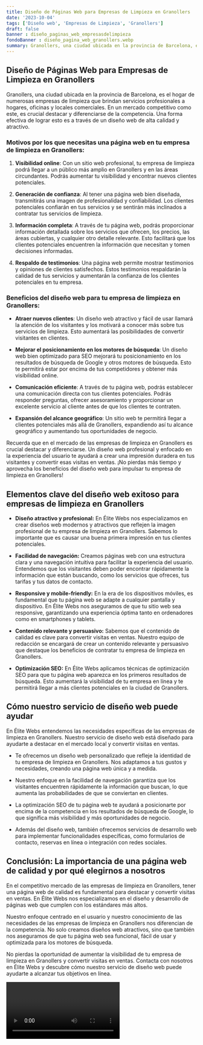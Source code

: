 ```yaml
---
title: Diseño de Páginas Web para Empresas de Limpieza en Granollers
date: '2023-10-04'
tags: ['Diseño web', 'Empresas de Limpieza', 'Granollers']
draft: false
banner : diseño_paginas_web_empresasdelimpieza
fondoBanner : diseño_pagina_web_granollers.webp
summary: Granollers, una ciudad ubicada en la provincia de Barcelona, es el hogar de numerosas empresas de limpieza que brindan servicios profesionales a hogares, oficinas y locales comerciales. En un mercado competitivo como este, es crucial destacar y diferenciarse de la competencia. Una forma efectiva de lograr esto es a través de un diseño web de alta calidad y atractivo.
---
```


## Diseño de Páginas Web para Empresas de Limpieza en Granollers

Granollers, una ciudad ubicada en la provincia de Barcelona, es el hogar de numerosas empresas de limpieza que brindan servicios profesionales a hogares, oficinas y locales comerciales. En un mercado competitivo como este, es crucial destacar y diferenciarse de la competencia. Una forma efectiva de lograr esto es a través de un diseño web de alta calidad y atractivo.

### Motivos por los que necesitas una página web en tu empresa de limpieza en Granollers:

1. **Visibilidad online**: Con un sitio web profesional, tu empresa de limpieza podrá llegar a un público más amplio en Granollers y en las áreas circundantes. Podrás aumentar tu visibilidad y encontrar nuevos clientes potenciales.

2. **Generación de confianza**: Al tener una página web bien diseñada, transmitirás una imagen de profesionalidad y confiabilidad. Los clientes potenciales confiarán en tus servicios y se sentirán más inclinados a contratar tus servicios de limpieza.

3. **Información completa**: A través de tu página web, podrás proporcionar información detallada sobre los servicios que ofrecen, los precios, las áreas cubiertas, y cualquier otro detalle relevante. Esto facilitará que los clientes potenciales encuentren la información que necesitan y tomen decisiones informadas.

4. **Respaldo de testimonios**: Una página web permite mostrar testimonios y opiniones de clientes satisfechos. Estos testimonios respaldarán la calidad de tus servicios y aumentarán la confianza de los clientes potenciales en tu empresa.

### Beneficios del diseño web para tu empresa de limpieza en Granollers:

- **Atraer nuevos clientes**: Un diseño web atractivo y fácil de usar llamará la atención de los visitantes y los motivará a conocer más sobre tus servicios de limpieza. Esto aumentará las posibilidades de convertir visitantes en clientes.

- **Mejorar el posicionamiento en los motores de búsqueda**: Un diseño web bien optimizado para SEO mejorará tu posicionamiento en los resultados de búsqueda de Google y otros motores de búsqueda. Esto te permitirá estar por encima de tus competidores y obtener más visibilidad online.

- **Comunicación eficiente**: A través de tu página web, podrás establecer una comunicación directa con tus clientes potenciales. Podrás responder preguntas, ofrecer asesoramiento y proporcionar un excelente servicio al cliente antes de que los clientes te contraten.

- **Expansión del alcance geográfico**: Un sitio web te permitirá llegar a clientes potenciales más allá de Granollers, expandiendo así tu alcance geográfico y aumentando tus oportunidades de negocio.

Recuerda que en el mercado de las empresas de limpieza en Granollers es crucial destacar y diferenciarse. Un diseño web profesional y enfocado en la experiencia del usuario te ayudará a crear una impresión duradera en tus visitantes y convertir esas visitas en ventas. ¡No pierdas más tiempo y aprovecha los beneficios del diseño web para impulsar tu empresa de limpieza en Granollers!

<GifSeo />

<Cta />

## Elementos clave del diseño web exitoso para empresas de limpieza en Granollers

- **Diseño atractivo y profesional:** En Élite Webs nos especializamos en crear diseños web modernos y atractivos que reflejen la imagen profesional de tu empresa de limpieza en Granollers. Sabemos lo importante que es causar una buena primera impresión en tus clientes potenciales.

- **Facilidad de navegación:** Creamos páginas web con una estructura clara y una navegación intuitiva para facilitar la experiencia del usuario. Entendemos que los visitantes deben poder encontrar rápidamente la información que están buscando, como los servicios que ofreces, tus tarifas y tus datos de contacto.

- **Responsive y mobile-friendly:** En la era de los dispositivos móviles, es fundamental que tu página web se adapte a cualquier pantalla y dispositivo. En Élite Webs nos aseguramos de que tu sitio web sea responsive, garantizando una experiencia óptima tanto en ordenadores como en smartphones y tablets.

- **Contenido relevante y persuasivo:** Sabemos que el contenido de calidad es clave para convertir visitas en ventas. Nuestro equipo de redacción se encargará de crear un contenido relevante y persuasivo que destaque los beneficios de contratar tu empresa de limpieza en Granollers.

- **Optimización SEO:** En Élite Webs aplicamos técnicas de optimización SEO para que tu página web aparezca en los primeros resultados de búsqueda. Esto aumentará la visibilidad de tu empresa en línea y te permitirá llegar a más clientes potenciales en la ciudad de Granollers.

## Cómo nuestro servicio de diseño web puede ayudar

En Élite Webs entendemos las necesidades específicas de las empresas de limpieza en Granollers. Nuestro servicio de diseño web está diseñado para ayudarte a destacar en el mercado local y convertir visitas en ventas.

- Te ofrecemos un diseño web personalizado que refleje la identidad de tu empresa de limpieza en Granollers. Nos adaptamos a tus gustos y necesidades, creando una página web única y a medida.

- Nuestro enfoque en la facilidad de navegación garantiza que los visitantes encuentren rápidamente la información que buscan, lo que aumenta las probabilidades de que se conviertan en clientes.

- La optimización SEO de tu página web te ayudará a posicionarte por encima de la competencia en los resultados de búsqueda de Google, lo que significa más visibilidad y más oportunidades de negocio.

- Además del diseño web, también ofrecemos servicios de desarrollo web para implementar funcionalidades específicas, como formularios de contacto, reservas en línea o integración con redes sociales.

## Conclusión: La importancia de una página web de calidad y por qué elegirnos a nosotros

En el competitivo mercado de las empresas de limpieza en Granollers, tener una página web de calidad es fundamental para destacar y convertir visitas en ventas. En Élite Webs nos especializamos en el diseño y desarrollo de páginas web que cumplen con los estándares más altos.

Nuestro enfoque centrado en el usuario y nuestro conocimiento de las necesidades de las empresas de limpieza en Granollers nos diferencian de la competencia. No solo creamos diseños web atractivos, sino que también nos aseguramos de que tu página web sea funcional, fácil de usar y optimizada para los motores de búsqueda.

No pierdas la oportunidad de aumentar la visibilidad de tu empresa de limpieza en Granollers y convertir visitas en ventas. Contacta con nosotros en Élite Webs y descubre cómo nuestro servicio de diseño web puede ayudarte a alcanzar tus objetivos en línea.

<Video />

<CtaBot job='Empresas de Limpieza' city='Granollers'/>

<Gmaps query='Granollers+españa+maps' />
